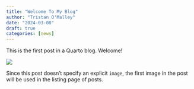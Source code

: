 ```yaml
---
title: "Welcome To My Blog"
author: "Tristan O'Malley"
date: "2024-03-08"
draft: true
categories: [news]
---
```


This is the first post in a Quarto blog. Welcome!

![](thumbnail.jpg)

Since this post doesn't specify an explicit `image`, the first image in the post will be used in the listing page of posts.
